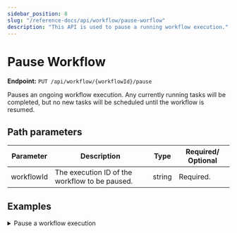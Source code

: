 ```yaml
---
sidebar_position: 8
slug: "/reference-docs/api/workflow/pause-worflow"
description: "This API is used to pause a running workflow execution."
---
```



# Pause Workflow

**Endpoint:** `PUT /api/workflow/{workflowId}/pause`

Pauses an ongoing workflow execution. Any currently running tasks will be completed, but no new tasks will be scheduled until the workflow is resumed.

## Path parameters

| Parameter  | Description                                    | Type   | Required/ Optional |
| ---------- | ---------------------------------------------- | ------ | ------------------ |
| workflowId | The execution ID of the workflow to be paused. | string | Required.          |

## Examples

<details>
<summary>Pause a workflow execution</summary>

**Request**

```shell
curl -X 'PUT' \
  'https://<YOUR_CLUSTER>/api/workflow/2ce9207f-d4a6-11ef-87b1-b2b27c52ebde/pause' \
  -H 'accept: */*' \
  -H 'X-Authorization: <TOKEN>'
```

**Response**

Returns 200 OK, indicating that the workflow execution has paused successfully.

</details>
